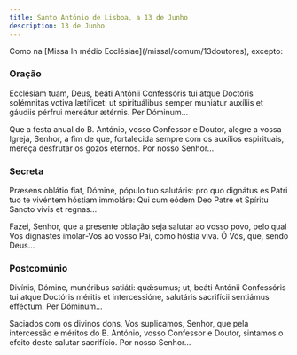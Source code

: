 ```yaml
---
title: Santo António de Lisboa, a 13 de Junho
description: 13 de Junho
---
```


<aside>
  Como na [Missa In médio Ecclésiae](/missal/comum/13doutores), excepto:
</aside>

### Oração

<div class="side-by-side not-content">

Ecclésiam tuam, Deus, beáti Antónii Confessóris tui atque Doctóris solémnitas votiva lætíficet: ut spirituálibus semper muniátur auxíliis et gáudiis pérfrui mereátur ætérnis. Per Dóminum...

Que a festa anual do B. António, vosso Confessor e Doutor, alegre a vossa Igreja, Senhor, a fim de que, fortalecida sempre com os auxílios espirituais, mereça desfrutar os gozos eternos. Por nosso Senhor...

</div>

### Secreta

<div class="side-by-side not-content">

Præsens oblátio fiat, Dómine, pópulo tuo salutáris: pro quo dignátus es Patri tuo te vivéntem hóstiam immoláre: Qui cum eódem Deo Patre et Spíritu Sancto vivis et regnas...

Fazei, Senhor, que a presente oblação seja salutar ao vosso povo, pelo qual Vos dignastes imolar-Vos ao vosso Pai, como hóstia viva. Ó Vós, que, sendo Deus...

</div>

### Postcomúnio

<div class="side-by-side not-content">

Divínis, Dómine, munéribus satiáti: quǽsumus; ut, beáti Antónii Confessóris tui atque Doctóris méritis et intercessióne, salutáris sacrifícii sentiámus efféctum. Per Dóminum...

Saciados com os divinos dons, Vos suplicamos, Senhor, que pela intercessão e méritos do B. António, vosso Confessor e Doutor, sintamos o efeito deste salutar sacrifício. Por nosso Senhor...

</div>

